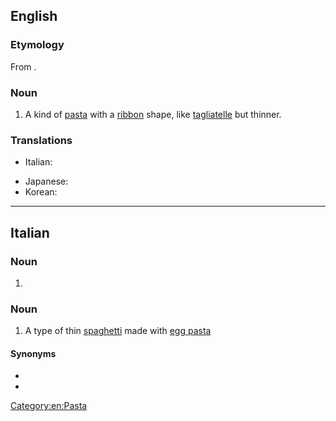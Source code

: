 ==English==
{{wikipedia}}

===Etymology===
From {{etyl|it|en}}.

===Noun===
{{en-noun|-|s}}

# A kind of [[pasta]] with a [[ribbon]] shape, like [[tagliatelle]] but thinner.

===Translations===
{{trans-top|type of pasta}}
* Italian: {{t+|it|taglierini|m}}
{{trans-mid}}
* Japanese: {{t|ja|タリエリーニ|tr=tarierīni|sc=Jpan}}
* Korean: {{t|ko|탈리에리니}}
{{trans-bottom}}

[[Category:en:Pasta]]

----

==Italian==

===Noun===
{{head|it|noun plural form|g=m}}

# {{plural of|it|taglierino}}

===Noun===
{{head|it|noun}}

# A type of thin [[spaghetti]] made with [[egg pasta]]

====Synonyms====
* {{l|it|tajarin}}
* {{l|it|taglierini}}
